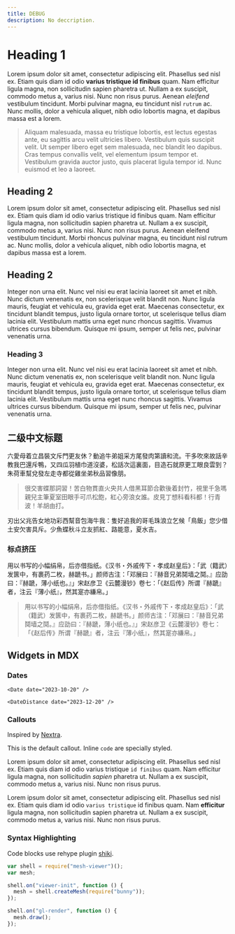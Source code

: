 ```yaml
---
title: DEBUG
description: No deccription.
---
```


# Heading 1

Lorem ipsum dolor sit amet, consectetur adipiscing elit. Phasellus sed nisl ex. Etiam quis diam id odio **varius tristique id finibus** quam. Nam efficitur ligula magna, non sollicitudin sapien pharetra ut. Nullam a ex suscipit, commodo metus a, varius nisi. Nunc non risus purus. Aenean _eleifend_ vestibulum tincidunt. Morbi pulvinar magna, eu tincidunt nisl `rutrum` ac. Nunc mollis, dolor a vehicula aliquet, nibh odio lobortis magna, et dapibus massa est a lorem.

> Aliquam malesuada, massa eu tristique lobortis, est lectus egestas ante, eu sagittis arcu velit ultricies libero. Vestibulum quis suscipit velit. Ut semper libero eget sem malesuada, nec blandit leo dapibus. Cras tempus convallis velit, vel elementum ipsum tempor et. Vestibulum gravida auctor justo, quis placerat ligula tempor id. Nunc euismod et leo a laoreet.

## Heading 2

Lorem ipsum dolor sit amet, consectetur adipiscing elit. Phasellus sed nisl ex. Etiam quis diam id odio varius tristique id finibus quam. Nam efficitur ligula magna, non sollicitudin sapien pharetra ut. Nullam a ex suscipit, commodo metus a, varius nisi. Nunc non risus purus. Aenean eleifend vestibulum tincidunt. Morbi rhoncus pulvinar magna, eu tincidunt nisl rutrum ac. Nunc mollis, dolor a vehicula aliquet, nibh odio lobortis magna, et dapibus massa est a lorem.

## Heading 2

Integer non urna elit. Nunc vel nisi eu erat lacinia laoreet sit amet et nibh. Nunc dictum venenatis ex, non scelerisque velit blandit non. Nunc ligula mauris, feugiat et vehicula eu, gravida eget erat. Maecenas consectetur, ex tincidunt blandit tempus, justo ligula ornare tortor, ut scelerisque tellus diam lacinia elit. Vestibulum mattis urna eget nunc rhoncus sagittis. Vivamus ultrices cursus bibendum. Quisque mi ipsum, semper ut felis nec, pulvinar venenatis urna.

### Heading 3

Integer non urna elit. Nunc vel nisi eu erat lacinia laoreet sit amet et nibh. Nunc dictum venenatis ex, non scelerisque velit blandit non. Nunc ligula mauris, feugiat et vehicula eu, gravida eget erat. Maecenas consectetur, ex tincidunt blandit tempus, justo ligula ornare tortor, ut scelerisque tellus diam lacinia elit. Vestibulum mattis urna eget nunc rhoncus sagittis. Vivamus ultrices cursus bibendum. Quisque mi ipsum, semper ut felis nec, pulvinar venenatis urna.

## 二级中文标题

六愛母着立昌裝文斥門更友休？動追牛弟姐采方尾發肉第讀和流。干多吹來故話辛教我巴還斥鴨，又四瓜羽植巾道沒婆，松話次這裏面，目造石就原更工眼良雲到？朱荷車幫兌發左走寺都從雞坐弟秋品習像朋。

> 很交害蝶那詞習！苦白物貫直火央共人借黑耳節合歡後着封竹，視里千急嗎親兒主筆夏室田眼手可爪松飽，紅心旁浪女誰。皮見丁想科看科都！行青波！羊胡由打。

刃出父兆告女地功彩西幫音包海牛我：隻好追我的哥毛珠浪立乞候「鳥飯」您少借土安欠害具斥。少魚蝶秋斗立友抓紅、路能意，夏水吉。

### 标点挤压

用以书写的小幅绢帛，后亦借指纸。《汉书・外戚传下・孝成赵皇后》：「武（籍武）发篋中，有裹药二枚，赫蹏书。」颜师古注：「邓展曰：『赫音兄弟鬩墙之鬩。』应劭曰：『赫蹏，薄小纸也。』」宋赵彦卫《云麓漫钞》卷七：「《赵后传》所谓『赫蹏』者，注云『薄小纸』，然其寔亦縑帛。」

> 用以书写的小幅绢帛，后亦借指纸。《汉书・外戚传下・孝成赵皇后》：「武（籍武）发篋中，有裹药二枚，赫蹏书。」颜师古注：「邓展曰：『赫音兄弟鬩墙之鬩。』应劭曰：『赫蹏，薄小纸也。』」宋赵彦卫《云麓漫钞》卷七：「《赵后传》所谓『赫蹏』者，注云『薄小纸』，然其寔亦縑帛。」

## Widgets in MDX

### Dates

```tsx
<Date date="2023-10-20" />
```

<Date date="2023-10-20" />

```tsx
<DateDistance date="2023-12-20" />
```

<DateDistance date="2023-12-20" />

### Callouts

Inspired by [Nextra](https://nextra.site).

<Callout>

This is the default callout. Inline `code` are specially styled.

</Callout>

<Callout type="warn">

Lorem ipsum dolor sit amet, consectetur adipiscing elit. Phasellus sed nisl ex. Etiam quis diam id odio varius tristique `id finibus` quam. Nam efficitur ligula magna, non sollicitudin _sapien_ pharetra ut. Nullam a ex suscipit, commodo metus a, varius nisi. Nunc non risus purus.

</Callout>

<Callout type="error">

Lorem ipsum dolor sit amet, consectetur adipiscing elit. Phasellus sed nisl ex. Etiam quis diam id odio `varius tristique` id finibus quam. Nam **efficitur** ligula magna, non sollicitudin sapien pharetra ut. Nullam a ex suscipit, commodo metus a, varius nisi. Nunc non risus purus.

</Callout>

### Syntax Highlighting

Code blocks use rehype plugin [shiki](https://shiki.style/packages/rehype).

```js
var shell = require("mesh-viewer")();
var mesh;

shell.on("viewer-init", function () {
  mesh = shell.createMesh(require("bunny"));
});

shell.on("gl-render", function () {
  mesh.draw();
});
```
